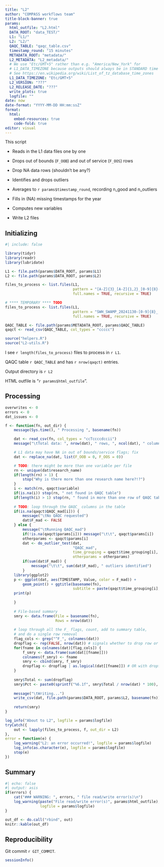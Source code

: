 ```yaml
---
title: "L2"
author: "COMPASS workflows team"
title-block-banner: true
params:
  html_outfile: "L2.html"
  DATA_ROOT: "data_TEST/"
  L1: "L1/"
  L2: "L2/"
  QAQC_TABLE: "qaqc_table.csv"
  timestamp_round: "15 minutes"
  METADATA_ROOT: "metadata/"
  L2_METADATA: "L2_metadata/"
  # We use "Etc/GMT+5" rather than e.g. "America/New_York" for
  # L1_DATA_TIMEZONE because outputs should always be in STANDARD time
  # See https://en.wikipedia.org/wiki/List_of_tz_database_time_zones
  L1_DATA_TIMEZONE: "Etc/GMT+5"
  L2_VERSION: "???"
  L2_RELEASE_DATE: "???"
  write_plots: true
  logfile: ""
date: now
date-format: "YYYY-MM-DD HH:mm:ssZ"
format: 
  html:
    embed-resources: true
    code-fold: true
editor: visual
---
```


This script

-   Reads in the L1 data files one by one

-   Drops out of bounds (`F_OOB`) and out of service (`F_OOS`) rows

-   Drop NA data rows (shouldn't be any?)

-   Identifies and drops outliers

-   Averages to `r params$timestamp_round`, recording n_good and n_outliers

-   Fills in (NA) missing timestamps for the year

-   Computes new variables

-   Write L2 files

## Initializing

```r
#| include: false

library(tidyr)
library(readr)
library(lubridate)

L1 <- file.path(params$DATA_ROOT, params$L1)
L2 <- file.path(params$DATA_ROOT, params$L2)

files_to_process <- list.files(L1, 
                               pattern = "[A-Z]{3}_[A-Z]{1,2}_[0-9]{8}-[0-9]{8}_.+csv$", 
                               full.names = TRUE, recursive = TRUE)

# **** TEMPORARY **** TODO
files_to_process <- list.files(L1, 
                               pattern = "SWH_SWAMP_20241130-[0-9]{8}_.+csv$", 
                               full.names = TRUE, recursive = TRUE)

QAQC_TABLE <- file.path(params$METADATA_ROOT, params$QAQC_TABLE)
qaqct <- read_csv(QAQC_TABLE, col_types = "ccccc")

source("helpers.R")
source("L2-utils.R")
```

I see `r length(files_to_process)` files to process in `r L1`.

QAQC table `r QAQC_TABLE` and has `r nrow(qaqct)` entries.

Output directory is `r L2`

HTML outfile is "`r params$html_outfile`".

## Processing

```r
overwrites <- 0
errors <- 0
dat_issues <- 0

f <- function(fn, out_dir) {
    message(Sys.time(), " Processing ", basename(fn))

    dat <- read_csv(fn, col_types = "ccTccccdccii")
    message("\tTotal data: ", nrow(dat), " rows, ", ncol(dat), " columns")

    # L1 data may have NA in out of bounds/service flags; fix
    dat <- replace_na(dat, list(F_OOB = 0, F_OOS = 0))

    # TODO: there might be more than one variable per file
    rn <- unique(dat$research_name)
    if(length(rn) > 1) {
        stop("Why is there more than one research name here?!?")
    }
    i <- match(rn, qaqct$variable)
    if(is.na(i)) stop(rn, " not found in QAQC table")
    if(length(i) > 1) stop(rn, " found in more than one row of QAQC table")
    
    # TODO: loop through the QAQC_ columns in the table
    if(is.na(qaqct$QAQC_mad[i])) {
        message("\tNo QAQC requested")
        dat$F_mad <- FALSE
    } else {
        message("\tRunning QAQC_mad")
        if(!is.na(qaqct$params[i])) message("\t\t", qaqct$params[i])
        otherparams <- qaqct$params[i]
        dat <- do_outlier_test(dat, 
                               "QAQC_mad", 
                               time_grouping = qaqct$time_grouping[i], 
                               otherparams = otherparams)
        if(sum(dat$F_mad)) {
            message("\t\t", sum(dat$F_mad), " outliers identified")
        }
    library(ggplot2)
    p <- ggplot(dat, aes(TIMESTAMP, Value, color = F_mad)) + 
        geom_point() + ggtitle(basename(fn), 
                               subtitle = paste(qaqct$time_grouping[i], otherparams))
    print(p)
    
    }
    
    # File-based summary
    smry <- data.frame(File = basename(fn), 
                       Rows = nrow(dat))
    
    # loop through all the F_ flags, count, add to summary table,
    # and do a single row removal
    flag_cols <- grep("^F_", colnames(dat))
    dropflag <- rep(FALSE, nrow(dat)) # signals whether to drop row or not
    for(fname in colnames(dat)[flag_cols]) {
        f_smry <- data.frame(sum(dat[[fname]]))
        colnames(f_smry) <- fname
        smry <- cbind(smry, f_smry)
        dropflag <- dropflag | as.logical(dat[[fname]]) # OR with dropflag
    }
    
    smry$Total <- sum(dropflag)
    smry$Pct <- paste0(sprintf("%6.1f", smry$Total / nrow(dat) * 100), "%")
    
    message("\tWriting...")    
    write_csv(dat, file.path(params$DATA_ROOT, params$L2, basename(fn)))
    
    return(smry)
}

log_info("About to L2", logfile = params$logfile)
tryCatch({
    out <- lapply(files_to_process, f, out_dir = L2)
},
error = function(e) {
    log_warning("L2: an error occurred!", logfile = params$logfile)
    log_info(as.character(e), logfile = params$logfile)
    stop(e)
})
```

## Summary

```r
#| echo: false
#| output: asis
if(errors) {
    cat("### WARNING: ", errors, " file read/write error(s)\n")
    log_warning(paste("File read/write error(s)", params$html_outfile), 
                logfile = params$logfile)
}
```

```r
out_df <- do.call("rbind", out)
knitr::kable(out_df)
```

## Reproducibility

Git commit `r GIT_COMMIT`.

```r
sessionInfo()
```
